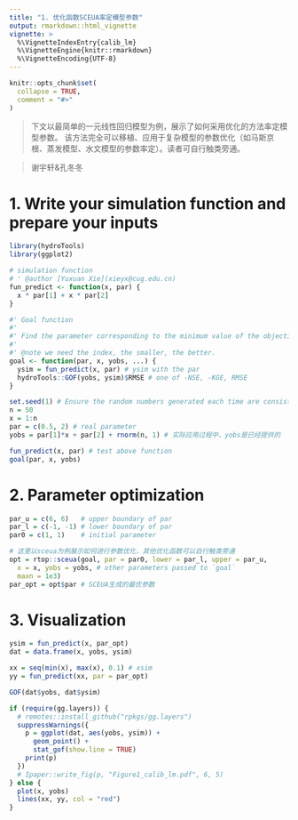 ```yaml
---
title: "1. 优化函数SCEUA率定模型参数"
output: rmarkdown::html_vignette
vignette: >
  %\VignetteIndexEntry{calib_lm}
  %\VignetteEngine{knitr::rmarkdown}
  %\VignetteEncoding{UTF-8}
---
```


```r
knitr::opts_chunk$set(
  collapse = TRUE,
  comment = "#>"
)
```

> 下文以最简单的一元线性回归模型为例，展示了如何采用优化的方法率定模型参数。
> 该方法完全可以移植、应用于复杂模型的参数优化（如马斯京根、蒸发模型、水文模型的参数率定）。读者可自行触类旁通。

> 谢宇轩&孔冬冬

# 1. Write your simulation function and prepare your inputs

```r
library(hydroTools)
library(ggplot2)

# simulation function
# ' @author [Yuxuan Xie](xieyx@cug.edu.cn)
fun_predict <- function(x, par) {
  x * par[1] + x * par[2]
}

#' Goal function
#' 
#' Find the parameter corresponding to the minimum value of the objective function
#' 
#' @note we need the index, the smaller, the better.
goal <- function(par, x, yobs, ...) {
  ysim = fun_predict(x, par) # ysim with the par
  hydroTools::GOF(yobs, ysim)$RMSE # one of -NSE, -KGE, RMSE
}
```

```r
set.seed(1) # Ensure the random numbers generated each time are consistent
n = 50
x = 1:n
par = c(0.5, 2) # real parameter
yobs = par[1]*x + par[2] + rnorm(n, 1) # 实际应用过程中，yobs是已经提供的

fun_predict(x, par) # test above function
goal(par, x, yobs)
```

# 2. Parameter optimization 

```r
par_u = c(6, 6)   # upper boundary of par
par_l = c(-1, -1) # lower boundary of par
par0 = c(1, 1)    # initial parameter

# 这里以sceua为例展示如何进行参数优化，其他优化函数可以自行触类旁通
opt = rtop::sceua(goal, par = par0, lower = par_l, upper = par_u, 
  x = x, yobs = yobs, # other parameters passed to `goal`
  maxn = 1e3) 
par_opt = opt$par # SCEUA生成的最优参数
```

# 3. Visualization
```r
ysim = fun_predict(x, par_opt)
dat = data.frame(x, yobs, ysim)

xx = seq(min(x), max(x), 0.1) # xsim
yy = fun_predict(xx, par = par_opt)

GOF(dat$yobs, dat$ysim)

if (require(gg.layers)) {
  # remotes::install_github("rpkgs/gg.layers")
  suppressWarnings({
    p = ggplot(dat, aes(yobs, ysim)) + 
      geom_point() + 
      stat_gof(show.line = TRUE)
    print(p)
  })
  # Ipaper::write_fig(p, "Figure1_calib_lm.pdf", 6, 5)
} else {
  plot(x, yobs)
  lines(xx, yy, col = "red")
}
```
